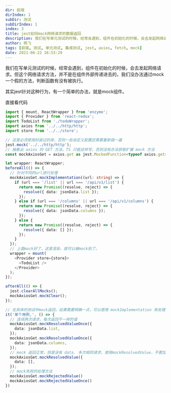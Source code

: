 ```yaml
---
dir: 前端
dirIndex: 1
subDir: 测试
subDirIndex: 1
index: 3
title: jest如何mock网络请求的数据返回
description: 我们在写单元测试的时候，经常会遇到，组件在初始化的时候，会去发起网络请求。但这个网络请求方法，并不是在组件外部传递进去的，我们没办法通过mock一个假的方法，判断函数有没有被执行。其实jest针对这种行为，有一个简单的办法，就是mock组件。
author: 杨飞
tags: [前端, 测试, 单元测试, 集成测试, jest, axios, fetch, mock]
date: 2021-06-22 16:53:29
---
```


我们在写单元测试的时候，经常会遇到，组件在初始化的时候，会去发起网络请求。但这个网络请求方法，并不是在组件外部传递进去的，我们没办法通过mock一个假的方法，判断函数有没有被执行。

其实jest针对这种行为，有一个简单的办法，就是mock组件。

直接看代码

```typescript
import { mount, ReactWrapper } from 'enzyme';
import { Provider } from 'react-redux';
import TodoList from './todoWrapper';
import axios from '../../http/http';
import store from '../../store';

// 这里必须使用封装过的库，否则一些自定义配置还需要重新搞一遍
jest.mock('../../http/http');
// 抽象出 axios 的 GET 方法。TS 只能这样写，否则没有办法获取扩展 mock 方法
const mockAxiosGet = axios.get as jest.MockedFunction<typeof axios.get>;

let wrapper: ReactWrapper;
beforeAll(() => {
  // 针对不同的url进行处理
  mockAxiosGet.mockImplementation((url: string) => {
    if (url === '/list' || url === '/api/v1/list') {
      return new Promise((resolve, reject) => {
        resolve({ data: jsonData.list });
      });
    } else if (url === '/columns' || url === '/api/v1/columns') {
      return new Promise((resolve, reject) => {
        resolve({ data: jsonData.columns });
      });
    } else {
      return new Promise((resolve, reject) => {
        resolve({ data: [] });
      });
    }
  });
  // 上面mock好了，这里渲染，就可以被mock到了。
  wrapper = mount(
    <Provider store={store}>
      <TodoList />
    </Provider>
  );
});

afterAll(() => {
  jest.clearAllMocks();
  mockAxiosGet.mockClear();
});

// 在具体的测试中mock返回，如果需要明确一点，可以使用 mockImplementation 来处理。
it('单个用例,', () => {
  // 连续两次请求，每次返回不一样的值
  mockAxiosGet.mockResolvedValueOnce({
    data: jsonData.list,
  });
  mockAxiosGet.mockResolvedValueOnce({
    data: jsonData.columns,
  });
  // mock 返回正常，但是没有 data. 多次相同请求，使用mockResolvedValue，不要加上once
  mockAxiosGet.mockResolvedValue({
    data: [],
  });
  // mock失败的处理方法
  mockAxiosGet.mockRejectedValue()
  mockAxiosGet.mockRejectedValueOnce()
})
```
